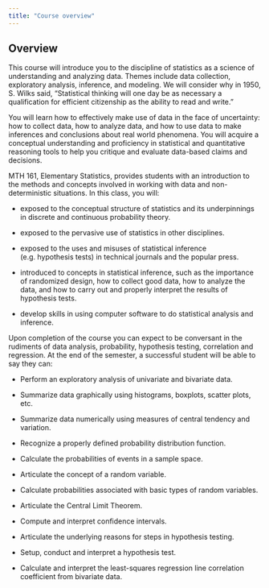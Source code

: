 ```yaml
---
title: "Course overview"
---
```


## Overview {.unnumbered}

This course will introduce you to the discipline of statistics as a science of understanding and analyzing data. Themes include data collection, exploratory analysis, inference, and modeling. We will consider why in 1950, S. Wilks said, "Statistical thinking will one day be as necessary a qualification for efficient citizenship as the ability to read and write."

You will learn how to effectively make use of data in the face of uncertainty: how to collect data, how to analyze data, and how to use data to make inferences and conclusions about real world phenomena. You will acquire a conceptual understanding and proficiency in statistical and quantitative reasoning tools to help you critique and evaluate data-based claims and decisions.

MTH 161, Elementary Statistics, provides students with an introduction to the methods and concepts involved in working with data and non-deterministic situations. In this class, you will:

-   exposed to the conceptual structure of statistics and its underpinnings in discrete and continuous probability theory.

-   exposed to the pervasive use of statistics in other disciplines.

-   exposed to the uses and misuses of statistical inference (e.g. hypothesis tests) in technical journals and the popular press.

-   introduced to concepts in statistical inference, such as the importance of randomized design, how to collect good data, how to analyze the data, and how to carry out and properly interpret the results of hypothesis tests.

-   develop skills in using computer software to do statistical analysis and inference.

Upon completion of the course you can expect to be conversant in the rudiments of data analysis, probability, hypothesis testing, correlation and regression. At the end of the semester, a successful student will be able to say they can:

-   Perform an exploratory analysis of univariate and bivariate data.

-   Summarize data graphically using histograms, boxplots, scatter plots, etc.

-   Summarize data numerically using measures of central tendency and variation.

-   Recognize a properly defined probability distribution function.

-   Calculate the probabilities of events in a sample space.

-   Articulate the concept of a random variable.

-   Calculate probabilities associated with basic types of random variables.

-   Articulate the Central Limit Theorem.

-   Compute and interpret confidence intervals.

-   Articulate the underlying reasons for steps in hypothesis testing.

-   Setup, conduct and interpret a hypothesis test.

-   Calculate and interpret the least-squares regression line correlation coefficient from bivariate data.
